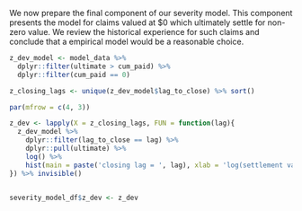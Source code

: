 We now prepare the final component of our severity model. This component presents the model for claims valued at $0 which ultimately settle for non-zero value. We review the historical experience for such claims and conclude that a empirical model would be a reasonable choice.

```r
z_dev_model <- model_data %>% 
  dplyr::filter(ultimate > cum_paid) %>% 
  dplyr::filter(cum_paid == 0)

z_closing_lags <- unique(z_dev_model$lag_to_close) %>% sort()

par(mfrow = c(4, 3))

z_dev <- lapply(X = z_closing_lags, FUN = function(lag){
  z_dev_model %>% 
    dplyr::filter(lag_to_close == lag) %>% 
    dplyr::pull(ultimate) %>% 
    log() %>% 
    hist(main = paste('closing lag = ', lag), xlab = 'log(settlement value)') 
}) %>% invisible()


severity_model_df$z_dev <- z_dev

```

